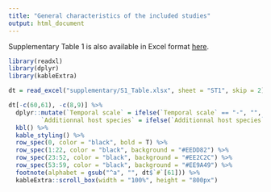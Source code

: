 ```yaml
---
title: "General characteristics of the included studies"
output: html_document
---
```


Supplementary Table 1 is also available in Excel format [here]("./supplementary/S1_Table.xlsx").


```r
library(readxl)
library(dplyr)
library(kableExtra)

dt = read_excel("supplementary/S1_Table.xlsx", sheet = "ST1", skip = 2)

dt[-c(60,61), -c(8,9)] %>%
  dplyr::mutate(`Temporal scale` = ifelse(`Temporal scale` == "-", "", `Temporal scale`), 
         `Additionnal host species` = ifelse(`Additionnal host species` == "-", "", `Additionnal host species`)) %>%
  kbl() %>%
  kable_styling() %>%
  row_spec(0, color = "black", bold = T) %>%
  row_spec(1:22, color = "black", background = "#EEDD82") %>%
  row_spec(23:52, color = "black", background = "#EE2C2C") %>%
  row_spec(53:59, color = "black", background = "#EE9A49") %>%
  footnote(alphabet = gsub("^a", "", dt$`#`[61])) %>%
  kableExtra::scroll_box(width = "100%", height = "800px")

```
